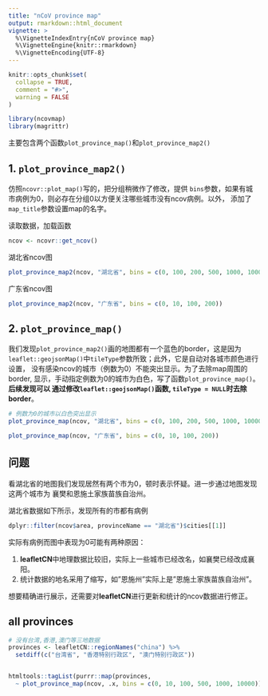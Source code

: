 ```yaml
---
title: "nCoV province map"
output: rmarkdown::html_document
vignette: >
  %\VignetteIndexEntry{nCoV province map}
  %\VignetteEngine{knitr::rmarkdown}
  %\VignetteEncoding{UTF-8}
---
```


```r
knitr::opts_chunk$set(
  collapse = TRUE,
  comment = "#>",
  warning = FALSE
)
```

```r
library(ncovmap)
library(magrittr)
```

主要包含两个函数`plot_province_map()`和`plot_province_map2()`

## 1. `plot_province_map2()`

仿照`ncovr::plot_map()`写的，把分组稍微作了修改，提供
`bins`参数，如果有城市病例为0，则必存在分组0以方便关注哪些城市没有ncov病例。以外，
添加了`map_title`参数设置map的名字。

读取数据，加载函数

```r
ncov <- ncovr::get_ncov()
```

湖北省ncov图

```r
plot_province_map2(ncov, "湖北省", bins = c(0, 100, 200, 500, 1000, 10000))
```
广东省ncov图

```r
plot_province_map2(ncov, "广东省", bins = c(0, 10, 100, 200))
```

## 2. `plot_province_map()`

我们发现`plot_province_map2()`画的地图都有一个蓝色的border，这是因为
`leaflet::geojsonMap()`中`tileType`参数所致；此外，它是自动对各城市颜色进行设置，
没有感染ncov的城市（例数为0）不能突出显示。为了去除map周围的border, 
显示，手动指定例数为0的城市为白色，写了函数`plot_province_map()`。**后续发现可以
通过修改`leaflet::geojsonMap()`函数, `tileType = NULL`时去除border**。

```r
# 例数为0的城市以白色突出显示
plot_province_map(ncov, "湖北省", bins = c(0, 100, 200, 500, 1000, 10000))
```

```r
plot_province_map(ncov, "广东省", bins = c(0, 10, 100, 200))
```

## 问题

看湖北省的地图我们发现居然有两个市为0，顿时表示怀疑。进一步通过地图发现这两个城市为
襄樊和恩施土家族苗族自治州。

湖北省数据如下所示，发现所有的市都有病例

```r
dplyr::filter(ncov$area, provinceName == "湖北省")$cities[[1]]
```

实际有病例而图中表现为0可能有两种原因：

1. **leafletCN**中地理数据比较旧，实际上一些城市已经改名，如襄樊已经改成襄阳。
1. 统计数据的地名采用了缩写，如"恩施州"实际上是"恩施土家族苗族自治州"。

想要精确进行展示，还需要对**leafletCN**进行更新和统计的ncov数据进行修正。

## all provinces
 
```r
# 没有台湾,香港,澳门等三地数据
provinces <- leafletCN::regionNames("china") %>% 
  setdiff(c("台湾省", "香港特别行政区", "澳门特别行政区"))


htmltools::tagList(purrr::map(provinces, 
  ~ plot_province_map(ncov, .x, bins = c(0, 10, 100, 500, 1000, 10000))))
```

